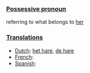 ===[[Possessive pronoun]]===

referring to what belongs to [[her]]

===[[Translation]]s===

*[[Dutch]]: [[het hare]], [[de hare]]
*[[French]]: [[]]
*[[Spanish]]: [[]]